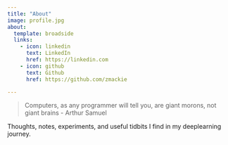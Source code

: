 ```yaml
---
title: "About"
image: profile.jpg
about:
  template: broadside
  links:
    - icon: linkedin
      text: LinkedIn
      href: https://linkedin.com
    - icon: github
      text: Github
      href: https://github.com/zmackie

---
```


> Computers, as any programmer will tell you, are giant morons, not giant brains
> - Arthur Samuel

Thoughts, notes, experiments, and useful tidbits I find in my deeplearning journey.
